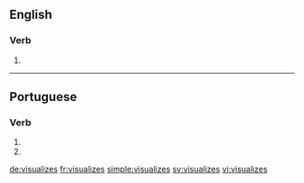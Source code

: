 ==English==

===Verb===
{{head|en|verb form}}

# {{en-third-person singular of|visualize}}

----

==Portuguese==

===Verb===
{{pt-verb-form}}

# {{conjugation of|visualizar||2|s|pres|subj|lang=pt}}
# {{conjugation of|visualizar||2|s|negative|impr|lang=pt}}

[[de:visualizes]]
[[fr:visualizes]]
[[simple:visualizes]]
[[sv:visualizes]]
[[vi:visualizes]]